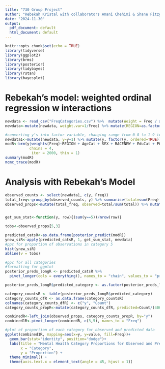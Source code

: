 ---
title: "730 Group Project"
author: "Rebekah Kristal with collaborators Amani Chehimi & Shane Fitzgerald"
date: "2024-11-30"
output:
  pdf_document: default
  html_document: default
---

```{r setup, include = FALSE}
knitr::opts_chunk$set(echo = TRUE)
library(tidyverse)
library(ggplot2)
library(brms)
library(posterior)
library(tidybayes)
library(rstan)
library(bayesplot)
```

# Rebekah's model: weighted ordinal regression w interactions
```{r}
newdata <- read_csv("FreqCategories.csv") %>%  mutate(Weight = Freq / sum(Freq))
newdata<-mutate(newdata, weight.var=1/Freq) %>% mutate(REGION=as.factor(REGION)) %>% mutate(AgeCat=as.factor(AgeCat)) %>% mutate(SEX=as.factor(SEX)) %>% mutate(RACENEW=as.factor(RACENEW))%>%mutate(EduCat=as.factor(EduCat)) %>% mutate(POORYN=as.factor(POORYN))

#converting y's into factor variable, changing range from 0-8 to 1-9 to match with model output
newdata1<-mutate(newdata, y=y+1) %>% mutate(y, factor(y, ordered=TRUE)) 
modR<-brm(y|weights(Freq)~REGION + AgeCat + SEX + RACENEW + EduCat + POORYN + REGION*POORYN + REGION*RACENEW + RACENEW*POORYN, data=newdata1, family=cumulative(link="logit"), seed=12,
           chains = 4,
            iter = 2000, thin = 1)
summary(modR)
mcmc_trace(modR)
```

# Analysis with Rebekah's Model
```{r}
observed_counts <- select(newdata1, c(y, Freq)) 
total_freq<-group_by(observed_counts, y) %>% summarise(total=sum(Freq)) 
observed_props<-mutate(total_freq, observed=total/sum(total)) %>% mutate(y=as.factor(y))


get_sum_stat<-function(y, row){(sum(y==5))/nrow(row)}

tobs<-observed_props[5,3]

predicted_catsR<-as.data.frame(posterior_predict(modR))
ynew_siR<-apply(predicted_catsR, 1, get_sum_stat, newdata)
#ppc for proportion of observations in category 5
hist(ynew_siR)
abline(v = tobs)

#ppc for all categories
#formatting for ggplot
posterior_preds_longR <- predicted_catsR %>%
  pivot_longer(cols = everything(), names_to = "chain", values_to = "predicted_category")

posterior_preds_longR$predicted_category <- as.factor(posterior_preds_longR$predicted_category)

category_countsR <- table(posterior_preds_longR$predicted_category)
category_counts_dfR <- as.data.frame(category_countsR)
colnames(category_counts_dfR) <- c("y", "Count")
category_counts_propR<-mutate(category_counts_dfR, predicted=Count/(4000*5462))

combinedR<-left_join(observed_props, category_counts_propR, by="y")
combined1R<-pivot_longer(combinedR, c(3,5), names_to = "Freq")

#plot of proportion of each category for observed and predicted data
ggplot(combined1R, mapping=aes(x=y, y=value, fill=Freq))+
  geom_bar(stat="identity", position="dodge")+
  labs(title = "Mental Health Category Proportions for Observed and Predicted Data",
       x = "Category",
       y = "Proportion") +
  theme_minimal() +
  theme(axis.text.x = element_text(angle = 45, hjust = 1))
```



